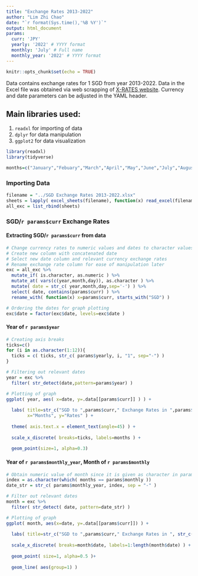 ```yaml
---
title: "Exchange Rates 2013-2022"
author: "Lim Zhi Chao"
date: "`r format(Sys.time(),'%B %Y')`"
output: html_document
params:
  curr: 'JPY'
  yearly: '2022' # YYYY format
  monthly: 'July' # Full name
  monthly_year: '2022' # YYYY format
---
```


```r
knitr::opts_chunk$set(echo = TRUE)
```

Data contains exchange rates for 1 SGD from year 2013-2022. Data in the Excel file was obtained via web scrapping of [X-RATES website](https://www.x-rates.com/).
Currency and date parameters can be adjusted in the YAML header.

## Main libraries used:

1. `readxl` for importing of data
2. `dplyr` for data manipulation
3. `ggplot2` for data visualization

```r
library(readxl)
library(tidyverse)

months=c("January","Febuary","March","April","May","June","July","August","September","October","November","December" )

```

### Importing Data

```r

filename = "../SGD Exchange Rates 2013-2022.xlsx"
sheets = lapply( excel_sheets(filename), function(x) read_excel(filename, col_names=TRUE, sheet=x))
all_exc = list_rbind(sheets)

```

### SGD/`r params$curr` Exchange Rates

#### Extracting SGD/`r params$curr` from data

```r

# Change currency rates to numeric values and dates to character values
# Create new column with concatenated date
# Select new date column and relevant currency exchange rates
# Rename exchange rate column for ease of manipulation later
exc = all_exc %>%
  mutate_if( is.character, as.numeric ) %>%
  mutate_at( vars(c(year,month,day)), as.character ) %>%
  mutate( date = str_c( year,month,day,sep='-') ) %>%
  select( date, contains(params$curr) ) %>%
  rename_with( function(x) x=params$curr, starts_with("SGD") )

# Ordering the dates for graph plotting
exc$date = factor(exc$date, levels=exc$date )

```

#### Year of `r params$year`

```r

# Creating axis breaks
ticks=c()
for (i in as.character(1:12)){
  ticks = c( ticks, str_c( params$yearly, i, "1", sep="-") )
}

# Filtering out relevant dates
year = exc %>%
  filter( str_detect(date,pattern=params$year) )

# Plotting of graph
ggplot( year, aes( x=date, y=.data[[params$curr]] ) ) +
  
  labs( title=str_c("SGD to ",params$curr," Exchange Rates in ",params$year),
        x="Months", y="Rates" ) +
  
  theme( axis.text.x = element_text(angle=45) ) +
  
  scale_x_discrete( breaks=ticks, labels=months ) +
  
  geom_point(size=1, alpha=0.3)

```

#### Year of `r params$monthly_year`, Month of `r params$monthly`

```r

# Obtain numeric value of month since it is given as character in params
index = as.character(which( months == params$monthly ))
date_str = str_c( params$monthly_year, index, sep = "-" )

# Filter out relevant dates
month = exc %>%
  filter( str_detect( date, pattern=date_str) )

# Plotting of graph
ggplot( month, aes(x=date, y=.data[[params$curr]]) ) +
  
  labs( title=str_c("SGD to ",params$curr," Exchange Rates in ", str_c(params$monthly,params$monthly_year,sep=" ")), x="Days", y="Rates" ) +
  
  scale_x_discrete( breaks=month$date, labels=1:length(month$date) ) +
  
  geom_point( size=1, alpha=0.5 )+
  
  geom_line( aes(group=1) )

```